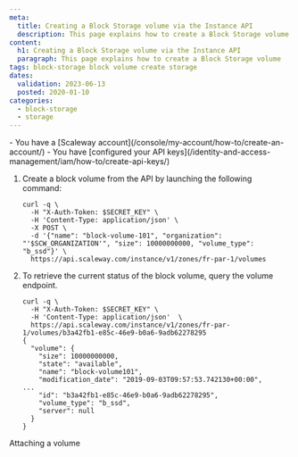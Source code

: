 ```yaml
---
meta:
  title: Creating a Block Storage volume via the Instance API
  description: This page explains how to create a Block Storage volume using the API.
content:
  h1: Creating a Block Storage volume via the Instance API
  paragraph: This page explains how to create a Block Storage volume
tags: block-storage block volume create storage
dates:
  validation: 2023-06-13
  posted: 2020-01-10
categories:
  - block-storage
  - storage
---
```


<Macro id="iam-requirements" />

<Message type="requirement">
  - You have a [Scaleway account](/console/my-account/how-to/create-an-account/)
  - You have [configured your API keys](/identity-and-access-management/iam/how-to/create-api-keys/)
</Message>

1. Create a block volume from the API by launching the following command:
    ```
    curl -q \
      -H "X-Auth-Token: $SECRET_KEY" \
      -H 'Content-Type: application/json' \
      -X POST \
      -d '{"name": "block-volume-101", "organization": "'$SCW_ORGANIZATION'", "size": 10000000000, "volume_type": "b_ssd"}' \
      https://api.scaleway.com/instance/v1/zones/fr-par-1/volumes
    ```
2. To retrieve the current status of the block volume, query the volume endpoint.
    ```
    curl -q \
      -H "X-Auth-Token: $SECRET_KEY" \
      -H 'Content-Type: application/json'  \
      https://api.scaleway.com/instance/v1/zones/fr-par-1/volumes/b3a42fb1-e85c-46e9-b0a6-9adb62278295
    {
      "volume": {
        "size": 10000000000,
        "state": "available",
        "name": "block-volume101",
        "modification_date": "2019-09-03T09:57:53.742130+00:00",
    ...
        "id": "b3a42fb1-e85c-46e9-b0a6-9adb62278295",
        "volume_type": "b_ssd",
        "server": null
      }
    }
    ```

<Navigation title="See Also">
  <NextButton to="/storage/block/api-cli/attaching-a-volume">Attaching a volume</NextButton>
</Navigation>
